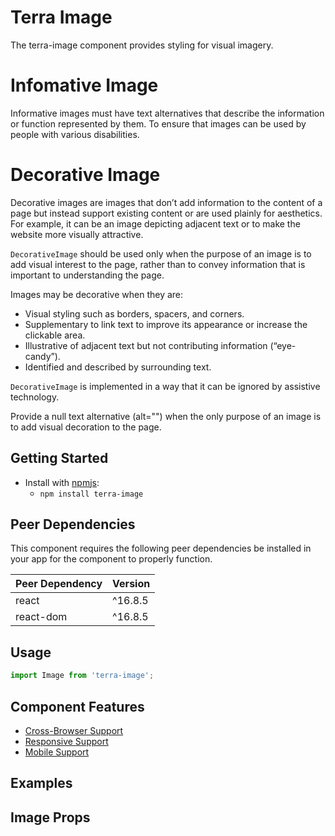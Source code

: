 


<Badge />

# Terra Image

The terra-image component provides styling for visual imagery.


# Infomative Image



Informative images must have text alternatives that describe the information or function represented by them. To ensure that images can be used by people with various disabilities.

# Decorative Image

Decorative images are images that don’t add information to the content of a page but instead support existing content or are used plainly for aesthetics. For example, it can be an image depicting adjacent text or to make the website more visually attractive.

`DecorativeImage` should be used only when the purpose of an image is to add visual interest to the page, rather than to convey information that is important to understanding the page.

Images may be decorative when they are:
- Visual styling such as borders, spacers, and corners.
- Supplementary to link text to improve its appearance or increase the clickable area.
- Illustrative of adjacent text but not contributing information (“eye-candy”).
- Identified and described by surrounding text.

`DecorativeImage` is implemented in a way that it can be ignored by assistive technology.

Provide a null text alternative (alt="") when the only purpose of an image is to add visual decoration to the page.

## Getting Started

- Install with [npmjs](https://www.npmjs.com):
  - `npm install terra-image`

<!-- AUTO-GENERATED-CONTENT:START Peer Dependencies -->
## Peer Dependencies

This component requires the following peer dependencies be installed in your app for the component to properly function.

| Peer Dependency | Version |
|-|-|
| react | ^16.8.5 |
| react-dom | ^16.8.5 |

<!-- AUTO-GENERATED-CONTENT:END -->

## Usage

```jsx
import Image from 'terra-image';
```

## Component Features
* [Cross-Browser Support](https://engineering.cerner.com/terra-ui/about/terra-ui/component-standards#cross-browser-support)
* [Responsive Support](https://engineering.cerner.com/terra-ui/about/terra-ui/component-standards#responsive-support)
* [Mobile Support](https://engineering.cerner.com/terra-ui/about/terra-ui/component-standards#mobile-support)

## Examples
<ImageDefault />
<ImageFit />
<DecorativeImage />

## Image Props
<ImagePropsTable />
